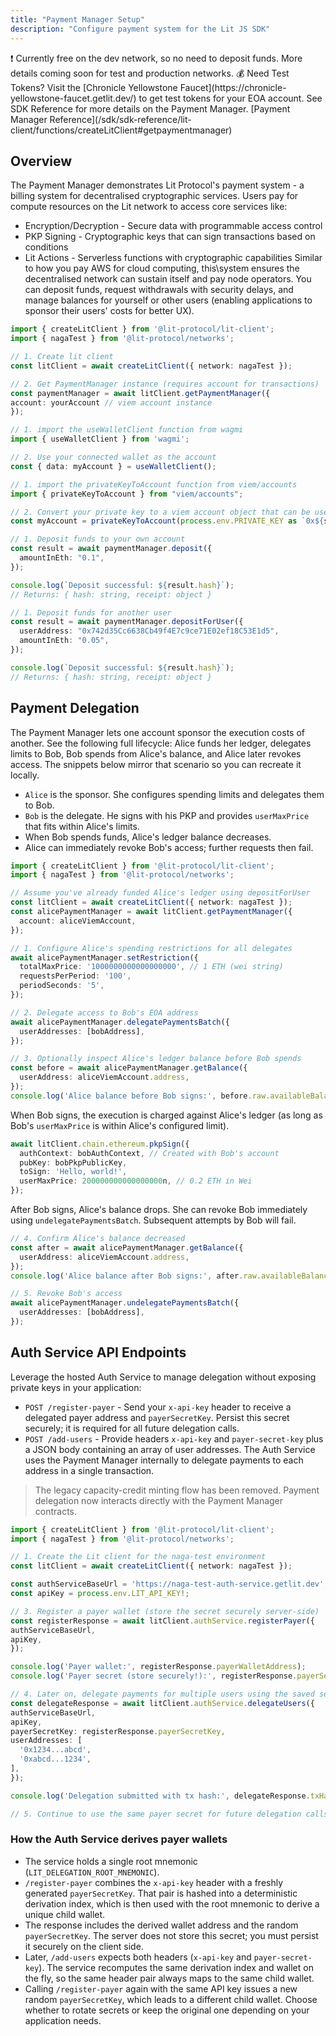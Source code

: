 ```yaml
---
title: "Payment Manager Setup"
description: "Configure payment system for the Lit JS SDK"
---
```


<Warning>
  ❗️ Currently free on the dev network, so no need to deposit funds. More
  details coming soon for test and production networks.
</Warning>

<Note>
  💰 Need Test Tokens? Visit the [Chronicle Yellowstone
  Faucet](https://chronicle-yellowstone-faucet.getlit.dev/) to get test tokens
  for your EOA account.
</Note>

<Tip>
  See SDK Reference for more details on the Payment Manager. [Payment Manager
  Reference](/sdk/sdk-reference/lit-client/functions/createLitClient#getpaymentmanager)
</Tip>

## Overview

The Payment Manager demonstrates Lit Protocol's payment system - a billing system for decentralised cryptographic services. Users pay for compute resources on the Lit network to access core services like:

- Encryption/Decryption - Secure data with programmable access control
- PKP Signing - Cryptographic keys that can sign transactions based on conditions
- Lit Actions - Serverless functions with cryptographic capabilities
Similar to how you pay AWS for cloud computing, this\system ensures the decentralised network can sustain itself and pay node operators. You can deposit funds, request withdrawals with security delays, and manage balances for yourself or other users (enabling applications to sponsor their users' costs for better UX).

<Steps>
  <Step title="Payment Manager Setup">
  
```typescript
import { createLitClient } from '@lit-protocol/lit-client';
import { nagaTest } from '@lit-protocol/networks';

// 1. Create lit client
const litClient = await createLitClient({ network: nagaTest });

// 2. Get PaymentManager instance (requires account for transactions)
const paymentManager = await litClient.getPaymentManager({
account: yourAccount // viem account instance
});
````

  </Step>

  <Step title="Create an account">
<CodeGroup>

```typescript wagmi
// 1. import the useWalletClient function from wagmi
import { useWalletClient } from 'wagmi';

// 2. Use your connected wallet as the account
const { data: myAccount } = useWalletClient();
````

```typescript viem/accounts
// 1. import the privateKeyToAccount function from viem/accounts
import { privateKeyToAccount } from "viem/accounts";

// 2. Convert your private key to a viem account object that can be used for payment operations.
const myAccount = privateKeyToAccount(process.env.PRIVATE_KEY as `0x${string}`);
```

</CodeGroup>
  </Step>

  <Step title="Deposit funds">
<CodeGroup>

```typescript Deposit funds to your own account
// 1. Deposit funds to your own account
const result = await paymentManager.deposit({
  amountInEth: "0.1",
});

console.log(`Deposit successful: ${result.hash}`);
// Returns: { hash: string, receipt: object }
```

```typescript Deposit for another user
// 1. Deposit funds for another user
const result = await paymentManager.depositForUser({
  userAddress: "0x742d35Cc6638Cb49f4E7c9ce71E02ef18C53E1d5",
  amountInEth: "0.05",
});

console.log(`Deposit successful: ${result.hash}`);
// Returns: { hash: string, receipt: object }
```

</CodeGroup>
  </Step>

</Steps>

## Payment Delegation

The Payment Manager lets one account sponsor the execution costs of another. See the following full lifecycle: Alice funds her ledger, delegates limits to Bob, Bob spends from Alice's balance, and Alice later revokes access. The snippets below mirror that scenario so you can recreate it locally.

- `Alice` is the sponsor. She configures spending limits and delegates them to Bob.
- `Bob` is the delegate. He signs with his PKP and provides `userMaxPrice` that fits within Alice's limits.
- When Bob spends funds, Alice's ledger balance decreases.
- Alice can immediately revoke Bob's access; further requests then fail.

```typescript
import { createLitClient } from '@lit-protocol/lit-client';
import { nagaTest } from '@lit-protocol/networks';

// Assume you've already funded Alice's ledger using depositForUser
const litClient = await createLitClient({ network: nagaTest });
const alicePaymentManager = await litClient.getPaymentManager({
  account: aliceViemAccount,
});

// 1. Configure Alice's spending restrictions for all delegates
await alicePaymentManager.setRestriction({
  totalMaxPrice: '1000000000000000000', // 1 ETH (wei string)
  requestsPerPeriod: '100',
  periodSeconds: '5',
});

// 2. Delegate access to Bob's EOA address
await alicePaymentManager.delegatePaymentsBatch({
  userAddresses: [bobAddress],
});

// 3. Optionally inspect Alice's ledger balance before Bob spends
const before = await alicePaymentManager.getBalance({
  userAddress: aliceViemAccount.address,
});
console.log('Alice balance before Bob signs:', before.raw.availableBalance);
```

When Bob signs, the execution is charged against Alice's ledger (as long as Bob's `userMaxPrice` is within Alice's configured limit).

```typescript
await litClient.chain.ethereum.pkpSign({
  authContext: bobAuthContext, // Created with Bob's account
  pubKey: bobPkpPublicKey,
  toSign: 'Hello, world!',
  userMaxPrice: 200000000000000000n, // 0.2 ETH in Wei
});
```

After Bob signs, Alice's balance drops. She can revoke Bob immediately using `undelegatePaymentsBatch`. Subsequent attempts by Bob will fail.

```typescript
// 4. Confirm Alice's balance decreased
const after = await alicePaymentManager.getBalance({
  userAddress: aliceViemAccount.address,
});
console.log('Alice balance after Bob signs:', after.raw.availableBalance);

// 5. Revoke Bob's access
await alicePaymentManager.undelegatePaymentsBatch({
  userAddresses: [bobAddress],
});
```

## Auth Service API Endpoints

Leverage the hosted Auth Service to manage delegation without exposing private keys in your application:

- `POST /register-payer` - Send your `x-api-key` header to receive a delegated payer address and `payerSecretKey`. Persist this secret securely; it is required for all future delegation calls.
- `POST /add-users` - Provide headers `x-api-key` and `payer-secret-key` plus a JSON body containing an array of user addresses. The Auth Service uses the Payment Manager internally to delegate payments to each address in a single transaction.

> The legacy capacity-credit minting flow has been removed. Payment delegation now interacts directly with the Payment Manager contracts.

```typescript
import { createLitClient } from '@lit-protocol/lit-client';
import { nagaTest } from '@lit-protocol/networks';

// 1. Create the Lit client for the naga-test environment
const litClient = await createLitClient({ network: nagaTest });

const authServiceBaseUrl = 'https://naga-test-auth-service.getlit.dev';
const apiKey = process.env.LIT_API_KEY!;

// 3. Register a payer wallet (store the secret securely server-side)
const registerResponse = await litClient.authService.registerPayer({
authServiceBaseUrl,
apiKey,
});

console.log('Payer wallet:', registerResponse.payerWalletAddress);
console.log('Payer secret (store securely!):', registerResponse.payerSecretKey);

// 4. Later on, delegate payments for multiple users using the saved secret
const delegateResponse = await litClient.authService.delegateUsers({
authServiceBaseUrl,
apiKey,
payerSecretKey: registerResponse.payerSecretKey,
userAddresses: [
  '0x1234...abcd',
  '0xabcd...1234',
],
});

console.log('Delegation submitted with tx hash:', delegateResponse.txHash);

// 5. Continue to use the same payer secret for future delegation calls
````

### How the Auth Service derives payer wallets

- The service holds a single root mnemonic (`LIT_DELEGATION_ROOT_MNEMONIC`).
- `/register-payer` combines the `x-api-key` header with a freshly generated `payerSecretKey`. That pair is hashed into a deterministic derivation index, which is then used with the root mnemonic to derive a unique child wallet.
- The response includes the derived wallet address and the random `payerSecretKey`. The server does not store this secret; you must persist it securely on the client side.
- Later, `/add-users` expects both headers (`x-api-key` and `payer-secret-key`). The service recomputes the same derivation index and wallet on the fly, so the same header pair always maps to the same child wallet.
- Calling `/register-payer` again with the same API key issues a new random `payerSecretKey`, which leads to a different child wallet. Choose whether to rotate secrets or keep the original one depending on your application needs.
